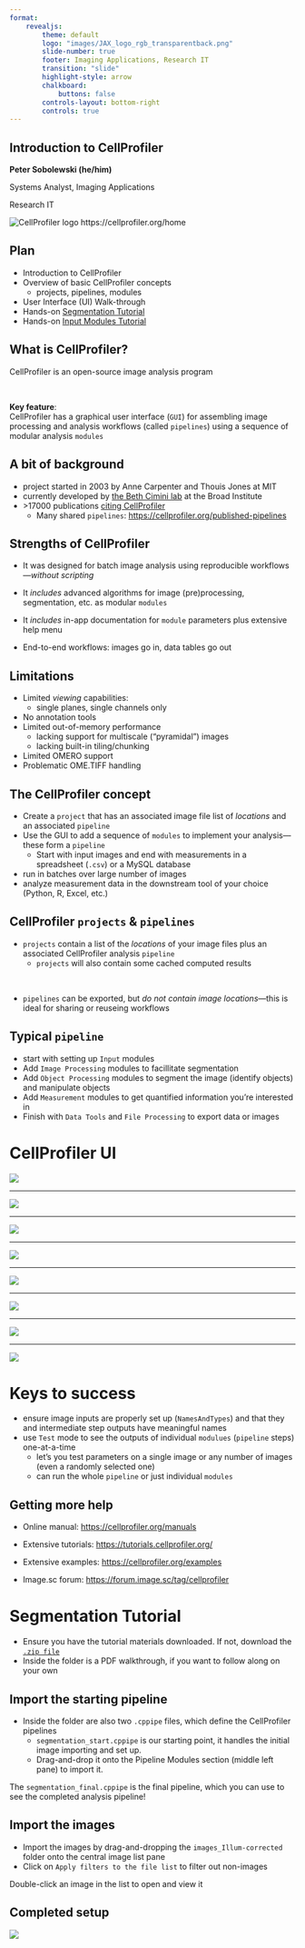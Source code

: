 ```yaml
---
format: 
    revealjs:
        theme: default
        logo: "images/JAX_logo_rgb_transparentback.png"
        slide-number: true
        footer: Imaging Applications, Research IT
        transition: "slide"
        highlight-style: arrow
        chalkboard: 
            buttons: false
        controls-layout: bottom-right
        controls: true
---
```


## Introduction to CellProfiler

**Peter Sobolewski (he/him)**

Systems Analyst, Imaging Applications

Research IT

![CellProfiler logo](images/image.png)
https://cellprofiler.org/home

## Plan

- Introduction to CellProfiler
- Overview of basic CellProfiler concepts
    - projects, pipelines, modules 
- User Interface (UI) Walk-through
- Hands-on [Segmentation Tutorial](https://tutorials.cellprofiler.org/#beginner-segmentation)
- Hands-on [Input Modules Tutorial](https://tutorials.cellprofiler.org/#input-modules)

## What is CellProfiler?

CellProfiler is an open-source image analysis program

<br/>

**Key feature**:  
CellProfiler has a graphical user interface (`GUI`) for assembling image processing and analysis workflows (called `pipelines`) using a sequence of modular analysis `modules` 

## A bit of background

- project started in 2003 by Anne Carpenter and Thouis Jones at MIT
- currently developed by [the Beth Cimini lab](https://cimini-lab.broadinstitute.org/) at the Broad Institute
- \>17000 publications [citing CellProfiler](https://cellprofiler.org/citations)
    - Many shared `pipelines`: [https://cellprofiler.org/published-pipelines](https://cellprofiler.org/published-pipelines)

## Strengths of CellProfiler

- It was designed for batch image analysis using reproducible workflows—*without scripting*

- It *includes* advanced algorithms for image (pre)processing, segmentation, etc. as modular `modules`

- It *includes* in-app documentation for `module` parameters plus extensive help menu

- End-to-end workflows: images go in, data tables go out

## Limitations

- Limited *viewing* capabilities:
    - single planes, single channels only
- No annotation tools
- Limited out-of-memory performance
    - lacking support for multiscale ("pyramidal") images
    - lacking built-in tiling/chunking
- Limited OMERO support
- Problematic OME.TIFF handling

## The CellProfiler concept

- Create a `project` that has an associated image file list of *locations* and an associated `pipeline` 
- Use the GUI to add a sequence of `modules` to implement your analysis—these form a `pipeline`
    - Start with input images and end with measurements in a spreadsheet (`.csv`) or a MySQL database
- run in batches over large number of images
- analyze measurement data in the downstream tool of your choice (Python, R, Excel, etc.)

## CellProfiler `projects` & `pipelines`

- `projects` contain a list of the *locations* of your image files plus an associated CellProfiler analysis `pipeline`
    - `projects` will also contain some cached computed results

<br/>

- `pipelines` can be exported, but *do not contain image locations*—this is ideal for sharing or reuseing workflows

## Typical `pipeline`

- start with setting up `Input` modules
- Add `Image Processing` modules to facillitate segmentation
- Add `Object Processing` modules to segment the image (identify objects) and manipulate objects
- Add `Measurement` modules to get quantified information you're interested in
- Finish with `Data Tools` and `File Processing` to export data or images

# CellProfiler UI

![](images/CP_UI.png){fig-alt="Screenshot of empty CellProfiler UI with menu bar"}

---

![](images/CP_UI_1.png){fig-alt="Screenshot of empty CellProfiler UI with menu bar. At the top right, the Notes box is emphasized with red text. Below, in the middle-right, the Image list drag-and-drop is emphasized with red text."}

---

![](images/CP_UI_input.png){fig-alt="Screenshot of empty CellProfiler UI with menu bar. In the top left, the four Input modules are highlighted with a red box and red text."}

---

![](images/CP_UI_modules.png){fig-alt="Screenshot of empty CellProfiler UI with menu bar. On the middle-left, the area for adding pipeline modules is highlighted with red text. Below, the module buttons are highlighted with a red box."}

---

![](images/CP_UI_test_mode.png){fig-alt="Screenshot of CellProfiler UI with menu bar and a single module (ColorToGrey) open. At the top, the Test menu is open and the `Start Test Mode` option is highlighted with a red box. At the bottom left, the `Start Test Mode` button is highlighted with a red box."}

---

![](images/CP_UI_test_mode_2.png){fig-alt="Screenshot of CellProfiler UI with menu bar and a single module (ColorToGrey) open. Test mode is now active. At the top of the modules area, the Test mode buttons next to the ColorToGrey module are highlighted with a red box. At the bottom left, the Run and Step buttons are highlighted with a red box."}

---

![](images/CP_UI_test_mode_3.png){fig-alt="Screenshot of CellProfiler UI with menu bar and a single module (ColorToGrey) open. Test mode is now active. At the top, the Test menu is open and the Image set menu items are highlighted with a red box. At the bottom left, the `Next Image Set` button is highlighted with a red box."}

---

![](images/CP_UI_module_IO.png){fig-alt="Screenshot of CellProfiler UI with menu bar and a single module (ColorToGrey) open. In the middle right, the ColorToGrey module options are showing with the input image selection and output image naming highlighted with red boxes."}

# Keys to success

- ensure image inputs are properly set up (`NamesAndTypes`) and that they and intermediate step outputs have meaningful names
- use `Test` mode to see the outputs of individual `modulues` (`pipeline` steps) one-at-a-time
    - let's you test parameters on a single image or any number of images (even a randomly selected one)
    - can run the whole `pipeline` or just individual `modules`  


## Getting more help

- Online manual: [https://cellprofiler.org/manuals](https://cellprofiler.org/manuals)

- Extensive tutorials: [https://tutorials.cellprofiler.org/](https://tutorials.cellprofiler.org/)

- Extensive examples: [https://cellprofiler.org/examples](https://cellprofiler.org/examples)

- Image.sc forum: [https://forum.image.sc/tag/cellprofiler](https://forum.image.sc/tag/cellprofiler)

# Segmentation Tutorial

- Ensure you have the tutorial materials downloaded. If not, download the [`.zip file`](https://github.com/CellProfiler/tutorials/raw/master/BeginnerSegmentation/Archive_EN.zip)
- Inside the folder is a PDF walkthrough, if you want to follow along on your own

## Import the starting pipeline

- Inside the folder are also two `.cppipe` files, which define the CellProfiler pipelines
  - `segmentation_start.cppipe` is our starting point, it handles the initial image importing and set up. 
  - Drag-and-drop it onto the Pipeline Modules section (middle left pane) to import it.

:::{.callout-tip}
The `segmentation_final.cppipe` is the final pipeline, which you can use to see the completed analysis pipeline!
:::

## Import the images

- Import the images by drag-and-dropping the `images_Illum-corrected` folder onto the central image list pane
- Click on `Apply filters to the file list` to filter out non-images

:::{.callout-tip}
Double-click an image in the list to open and view it
:::

## Completed setup

![](images/seg_tutorial_setup.png){fig-alt="Screenshot of CellProfiler UI with menu bar and the segmentation_start pipeline imported. The image list is populated with images and an example is open."}